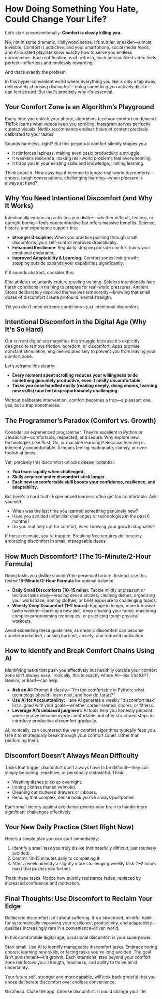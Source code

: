 
# How Doing Something You Hate, Could Change Your Life?

Let’s start unconventionally: **Comfort is slowly killing you.**

No, not in some dramatic, Hollywood sense. It’s subtler, sneakier—almost invisible. Comfort is addictive, and your smartphone, social media feeds, and AI-curated playlists know exactly how to serve you endless convenience. Each notification, each refresh, each personalized video feels perfect—effortless and endlessly rewarding.

And that’s exactly the problem.

In this hyper-convenient world where everything you like is only a tap away, deliberately choosing discomfort—doing something you actively dislike—can feel absurd. But that's precisely why it's essential.

## Your Comfort Zone is an Algorithm’s Playground

Every time you unlock your phone, algorithms feed you comfort on demand. TikTok learns what videos keep you scrolling. Instagram serves perfectly curated visuals. Netflix recommends endless hours of content precisely calibrated to your tastes.

Sounds harmless, right? But this perpetual comfort silently shapes you:

- It reinforces laziness, making even basic productivity a struggle.
- It weakens resilience, making real-world problems feel overwhelming.
- It traps you in your existing skills and knowledge, limiting learning.

Think about it. How easy has it become to ignore real-world discomforts—chores, tough conversations, challenging learning—when pleasure is always at hand?

## Why You Need Intentional Discomfort (and Why It Works)

Intentionally embracing activities you dislike—whether difficult, tedious, or outright boring—feels counterintuitive but offers massive benefits. Science, history, and experience support this:

- **Stronger Discipline:** When you practice pushing through small discomforts, your self-control improves dramatically.
- **Enhanced Resilience:** Regularly stepping outside comfort trains your emotional endurance.
- **Improved Adaptability & Learning:** Comfort zones limit growth; stepping outside expands your capabilities significantly.

If it sounds abstract, consider this:

Elite athletes voluntarily endure grueling training. Soldiers intentionally face harsh conditions in training to prepare for real-world pressures. Ancient Stoics deliberately deprived themselves temporarily—knowing that small doses of discomfort create profound mental strength.

Yet you don’t need extreme conditions—just intentional discomfort.

## Intentional Discomfort in the Digital Age (Why It's So Hard)

Our current digital era magnifies this struggle because it's explicitly designed to remove friction, boredom, or discomfort. Apps promise constant stimulation, engineered precisely to prevent you from leaving your comfort zone.

Let’s reframe this clearly:

- **Every moment spent scrolling reduces your willingness to do something genuinely productive, even if mildly uncomfortable.**
- **Tasks you once handled easily (reading deeply, doing chores, learning new skills) now feel disproportionately challenging.**

Without deliberate intervention, comfort becomes a trap—a pleasant one, yes, but a trap nonetheless.

## The Programmer’s Paradox (Comfort vs. Growth)

Consider an experienced programmer. They’re excellent in Python or JavaScript—comfortable, respected, and secure. Why explore new technologies (like Rust, Go, or machine learning)? Because learning is inherently uncomfortable. It means feeling inadequate, clumsy, or even foolish at times.

Yet, precisely this discomfort unlocks deeper potential:

- **You learn rapidly when challenged.**
- **Skills acquired under discomfort stick longer.**
- **Each new uncomfortable skill boosts your confidence, resilience, and adaptability.**

But here's a hard truth: Experienced learners often get too comfortable. Ask yourself:

- When was the last time you learned something genuinely new?
- Have you avoided unfamiliar challenges or technologies in the past 6 months?
- Do you routinely opt for comfort, even knowing your growth stagnates?

If these resonate, you're trapped. Breaking free requires deliberately embracing discomfort in small, manageable doses.

## How Much Discomfort? (The 15-Minute/2-Hour Formula)

Doing tasks you dislike shouldn’t be perpetual torture. Instead, use this tested **15-Minute/2-Hour Formula** for optimal balance:

- **Daily Small Discomforts (10–15 mins):** Tackle mildly unpleasant or tedious tasks daily—reading dense articles, cleaning dishes, organizing your workspace, ironing clothes, or brief exposure to challenging topics.
- **Weekly Deep Discomfort (1–2 hours):** Engage in longer, more intensive tasks weekly—learning a new skill, deep cleaning your home, mastering complex programming techniques, or practicing tough physical workouts.

Avoid exceeding these guidelines, as chronic discomfort can become counterproductive, causing burnout, anxiety, and reduced motivation.

## How to Identify and Break Comfort Chains Using AI

Identifying tasks that push you effectively but healthily outside your comfort zone isn't always easy. Ironically, this is exactly where AI—like ChatGPT, Gemini, or Bard—can help:

- **Ask an AI:** Prompt it clearly—"I’m too comfortable in Python; what technology should I learn next, and how do I start?"
- **Use AI for Accountability:** Have AI generate a weekly "discomfort task" list aligned with your goals—whether career-related, chores, or fitness.
- **Leverage AI’s unbiased judgment:** AI tools help you honestly pinpoint where you've become overly comfortable and offer structured steps to introduce productive discomfort gradually.

AI, ironically, can counteract the very comfort algorithms typically feed you. Use it to strategically break through your comfort zones rather than reinforcing them.

## Discomfort Doesn’t Always Mean Difficulty

Tasks that trigger discomfort don’t always have to be difficult—they can simply be boring, repetitive, or personally distasteful. Think:

- Washing dishes piled up overnight.
- Ironing clothes that sit wrinkled.
- Cleaning out cluttered drawers or inboxes.
- Reading that complex, dense book you've always postponed.

Each small victory against avoidance rewires your brain to handle more significant challenges effectively.

## Your New Daily Practice (Start Right Now)

Here’s a simple plan you can start immediately:

1. Identify a small task you truly dislike (not hatefully difficult, just routinely avoided).
2. Commit 10–15 minutes daily to completing it.
3. After a week, identify a slightly more challenging weekly task (1–2 hours max) that pushes you further.

Track these tasks. Notice how quickly resistance fades, replaced by increased confidence and motivation.

## Final Thoughts: Use Discomfort to Reclaim Your Edge

Deliberate discomfort isn't about suffering. It's a structured, mindful habit for systematically improving your resilience, productivity, and adaptability—qualities increasingly rare in a convenience-driven world.

In this comfortable digital age, occasional discomfort is your superpower.

Start small. Use AI to identify manageable discomfort tasks. Embrace boring chores, learning new skills, or facing tasks you've long avoided. The goal isn't punishment—it's growth. Each intentional step beyond your comfort zone reinforces your strength, readiness, and ability to thrive amid uncertainty.

Your future self, stronger and more capable, will look back grateful that you chose deliberate discomfort over endless convenience.

Go ahead. Close the app. Choose discomfort. It could change your life.
